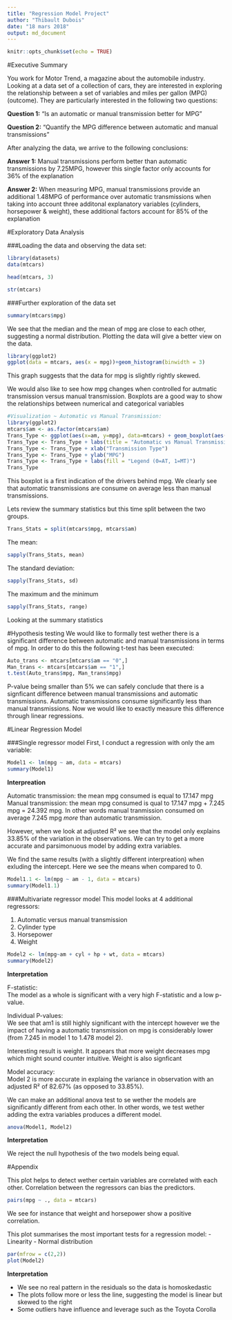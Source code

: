 ```yaml
---
title: "Regression Model Project"
author: "Thibault Dubois"
date: "18 mars 2018"
output: md_document
---
```


```r
knitr::opts_chunk$set(echo = TRUE)
```

#Executive Summary

You work for Motor Trend, a magazine about the automobile industry. Looking at a data set of a collection of cars, they are interested in exploring the relationship between a set of variables and miles per gallon (MPG) (outcome). They are particularly interested in the following two questions:

**Question 1:**
“Is an automatic or manual transmission better for MPG”

**Question 2:** 
"Quantify the MPG difference between automatic and manual transmissions"

After analyzing the data, we arrive to the following conclusions:

**Answer 1:**
Manual transmissions perform better than automatic transmissions by 7.25MPG, however this single factor only accounts for 36% of the explanation

**Answer 2:**
When measuring MPG, manual transmissions provide an additional 1.48MPG of performance over automatic transmissions when taking into account three additonal explanatory variables (cylinders, horsepower & weight), these additional factors account for 85% of the explanation

#Exploratory Data Analysis

###Loading the data and observing the data set:
```r
library(datasets)
data(mtcars)
```

```r
head(mtcars, 3)
```

```r
str(mtcars)
```

###Further exploration of the data set

```r
summary(mtcars$mpg)
```
We see that the median and the mean of mpg are close to each other, suggesting a normal distribution. Plotting the data will give a better view on the data. 

```r
library(ggplot2)
ggplot(data = mtcars, aes(x = mpg))+geom_histogram(binwidth = 3)
```

This graph suggests that the data for mpg is slightly rightly skewed. 

We would also like to see how mpg changes when controlled for autmatic transmission versus manual transmission. Boxplots are a good way to show the relationships between numerical and categorical variables
```r
#Visualization ~ Automatic vs Manual Transmission:
library(ggplot2)
mtcars$am <- as.factor(mtcars$am)
Trans_Type <- ggplot(aes(x=am, y=mpg), data=mtcars) + geom_boxplot(aes(fill=am))
Trans_Type <- Trans_Type + labs(title = "Automatic vs Manual Transmission")
Trans_Type <- Trans_Type + xlab("Transmission Type")
Trans_Type <- Trans_Type + ylab("MPG")
Trans_Type <- Trans_Type + labs(fill = "Legend (0=AT, 1=MT)")
Trans_Type
```

This boxplot is a first indication of the drivers behind mpg. We clearly see that automatic transmissions are consume on average less than manual transmissions. 

Lets review the summary statistics but this time split between the two groups.

```r
Trans_Stats = split(mtcars$mpg, mtcars$am)
```

The mean:
```r
sapply(Trans_Stats, mean)
```

The standard deviation: 
```r
sapply(Trans_Stats, sd)
```

The maximum and the minimum
```r
sapply(Trans_Stats, range)
```
Looking at the summary statistics


#Hypothesis testing
We would like to formally test wether there is a significant difference between automatic and manual transmissions in terms of mpg. In order to do this the following t-test has been executed:

```r
Auto_trans <- mtcars[mtcars$am == "0",]
Man_trans <- mtcars[mtcars$am == "1",]
t.test(Auto_trans$mpg, Man_trans$mpg)
```
P-value being smaller than 5% we can safely conclude that there is a signficant difference between manual transmissions and automatic transmissions. Automatic transmissions consume significantly less than manual transmissions. Now we would like to exactly measure this difference through linear regressions.  

#Linear Regression Model

###Single regressor model
First, I conduct a regression with only the am variable:
```r
Model1 <- lm(mpg ~ am, data = mtcars)
summary(Model1)
```

**Interpreation**

Automatic transmission: the mean mpg consumed is equal to 17.147 mpg
Manual transmission: the mean mpg consumed is qual to 17.147 mpg + 7.245 mpg = 24.392 mpg.
In other words manual tranmission consumed on average 7.245 mpg *more* than automatic transmission. 

However, when we look at adjusted R² we see that the model only explains 33.85% of the variation in the observations. We can try to get a more accurate and parsimonuous model by adding extra variables. 


We find the same results (with a slightly different interpreation) when exluding the intercept. Here we see the means when compared to 0.
```r
Model1.1 <- lm(mpg ~ am - 1, data = mtcars)
summary(Model1.1)
```

###Multivariate regressor model
This model looks at 4 additional regressors:

1. Automatic versus manual transmission  
2. Cylinder type  
3. Horsepower  
4. Weight  

```r
Model2 <- lm(mpg~am + cyl + hp + wt, data = mtcars)
summary(Model2)
```

**Interpretation**

F-statistic:  
The model as a whole is significant with a very high F-statistic and a low p-value.

Individual P-values:  
We see that am1 is still highly significant with the intercept however we the impact of having a automatic transmission on mpg is considerably lower (from 7.245 in model 1 to 1.478 model 2). 

Interesting result is weight. It appears that more weight decreases mpg which might sound counter intuitive. Weight is also signficant 

Model accuracy:  
Model 2 is more accurate in explaing the variance in observation with an adjusted R² of 82.67% (as opposed to 33.85%). 

We can make an additional anova test to se wether the models are significantly different from each other. In other words, we test wether adding the extra variables produces a different model. 
```r
anova(Model1, Model2)
```

**Interpretation**

We reject the null hypothesis of the two models being equal. 

#Appendix 

This plot helps to detect wether certain variables are correlated with each other. Correlation between the regressors can bias the predictors.  
```r
pairs(mpg ~ ., data = mtcars)
```

We see for instance that weight and horsepower show a positive correlation. 

This plot summarises the most important tests for a regression model:
- Linearity
- Normal distribution
```r
par(mfrow = c(2,2))
plot(Model2)
```

**Interpretation**

- We see no real pattern in the residuals so the data is homoskedastic  
- The plots follow more or less the line, suggesting the model is linear but skewed to the right  
- Some outliers have influence and leverage such as the Toyota Corolla  
